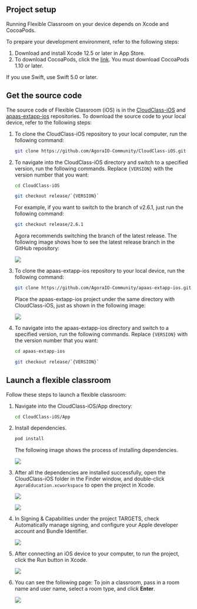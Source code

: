 <PlatformWrapper platform="ios">

## Project setup

Running Flexible Classroom on your device depends on Xcode and CocoaPods.

To prepare your development environment, refer to the following steps:

1. Download and install Xcode 12.5 or later in App Store.
2. To download CocoaPods, click the [link](https://guides.cocoapods.org/using/getting-started.html#getting-started). You must download CocoaPods 1.10 or later.

<div class="alert info">If you use Swift, use Swift 5.0 or later.</div>

## Get the source code

The source code of Flexible Classroom (iOS) is in the [CloudClass-iOS](https://github.com/AgoraIO-Community/CloudClass-iOS) and [apaas-extapp-ios](https://github.com/AgoraIO-Community/apaas-extapp-ios) repositories. To download the source code to your local device, refer to the following steps:

1. To clone the CloudClass-iOS repository to your local computer, run the following command:

   ```bash
   git clone https://github.com/AgoraIO-Community/CloudClass-iOS.git
   ```

2. To navigate into the CloudClass-iOS directory and switch to a specified version, run the following commands. Replace `{VERSION}` with the version number that you want:

   ```bash
   cd CloudClass-iOS
   ```

   ```bash
   git checkout release/`{VERSION}`
   ```

   For example, if you want to switch to the branch of v2.6.1, just run the following command:

   ```bash
   git checkout release/2.6.1
   ```

   Agora recommends switching the branch of the latest release. The following image shows how to see the latest release branch in the GitHub repository:

   ![](https://web-cdn.agora.io/docs-files/1658914881145)

3. To clone the apaas-extapp-ios repository to your local device, run the following command:

   ```bash
   git clone https://github.com/AgoraIO-Community/apaas-extapp-ios.git
   ```

   Place the apaas-extapp-ios project under the same directory with CloudClass-iOS, just as shown in the following image:

   ![](https://web-cdn.agora.io/docs-files/1648725190226)

4. To navigate into the apaas-extapp-ios directory and switch to a specified version, run the following commands. Replace `{VERSION}` with the version number that you want:

   ```bash
   cd apaas-extapp-ios
   ```

   ```bash
   git checkout release/`{VERSION}`
   ```

## Launch a flexible classroom

Follow these steps to launch a flexible classroom:

1. Navigate into the CloudClass-iOS/App directory:

   ```bash
   cd CloudClass-iOS/App
   ```

2. Install dependencies.

   ```bash
   pod install
   ```

   The following image shows the process of installing dependencies.

   ![](https://web-cdn.agora.io/docs-files/1648725475723)

3. After all the dependencies are installed successfully, open the CloudClass-iOS folder in the Finder window, and double-click `AgoraEducation.xcworkspace` to open the project in Xcode.

   ![](https://web-cdn.agora.io/docs-files/1648725644218)

   ![](https://web-cdn.agora.io/docs-files/1648725725804)

4. In Signing & Capabilities under the project TARGETS, check Automatically manage signing, and configure your Apple developer account and Bundle Identifier.

   ![](https://web-cdn.agora.io/docs-files/1648725848162)

5. After connecting an iOS device to your computer, to run the project, click the Run button in Xcode.

   ![](https://web-cdn.agora.io/docs-files/1648725959472)

6. You can see the following page: To join a classroom, pass in a room name and user name, select a room type, and click **Enter**.

   ![](https://web-cdn.agora.io/docs-files/1648726024179)



</PlatformWrapper>